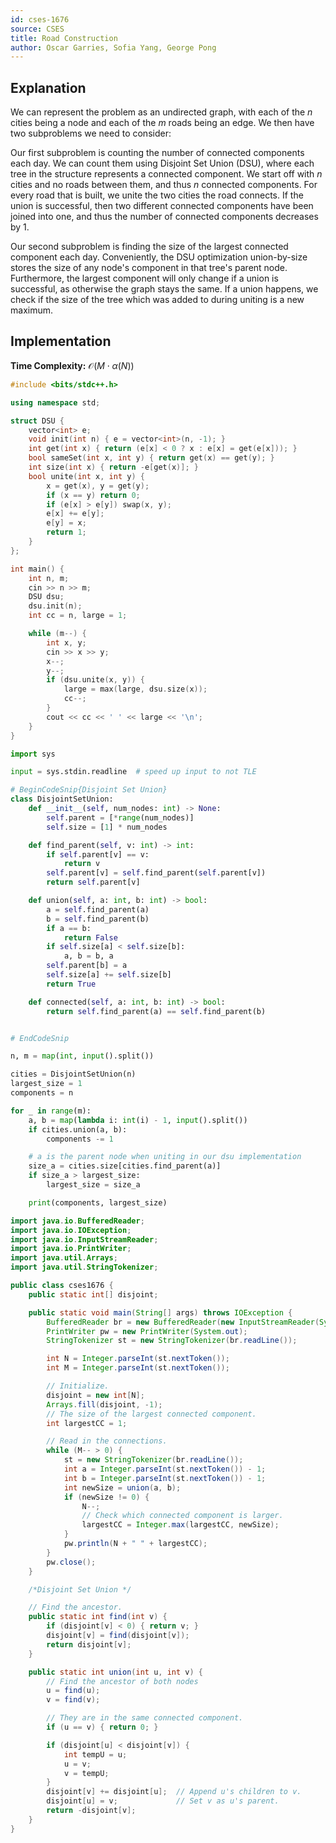 ```yaml
---
id: cses-1676
source: CSES
title: Road Construction
author: Oscar Garries, Sofia Yang, George Pong
---
```


## Explanation

We can represent the problem as an undirected graph, with each of the $n$ cities being a node and each of the $m$ roads being an edge. We then have two subproblems we need to consider:

Our first subproblem is counting the number of connected components each day. We can count them using Disjoint Set Union (DSU), where each tree in the structure represents a connected component. We start off with $n$ cities and no roads between them, and thus $n$ connected components. For every road that is built, we unite the two cities the road connects. If the union is successful, then two different connected components have been joined into one, and thus the number of connected components decreases by 1.

Our second subproblem is finding the size of the largest connected component each day. Conveniently, the DSU optimization union-by-size stores the size of any node's component in that tree's parent node. Furthermore, the largest component will only change if a union is successful, as otherwise the graph stays the same. If a union happens, we check if the size of the tree which was added to during uniting is a new maximum.

## Implementation

**Time Complexity:** $\mathcal{O}(M \cdot \alpha(N))$

<LanguageSection>

<CPPSection>

```cpp
#include <bits/stdc++.h>

using namespace std;

struct DSU {
	vector<int> e;
	void init(int n) { e = vector<int>(n, -1); }
	int get(int x) { return (e[x] < 0 ? x : e[x] = get(e[x])); }
	bool sameSet(int x, int y) { return get(x) == get(y); }
	int size(int x) { return -e[get(x)]; }
	bool unite(int x, int y) {
		x = get(x), y = get(y);
		if (x == y) return 0;
		if (e[x] > e[y]) swap(x, y);
		e[x] += e[y];
		e[y] = x;
		return 1;
	}
};

int main() {
	int n, m;
	cin >> n >> m;
	DSU dsu;
	dsu.init(n);
	int cc = n, large = 1;

	while (m--) {
		int x, y;
		cin >> x >> y;
		x--;
		y--;
		if (dsu.unite(x, y)) {
			large = max(large, dsu.size(x));
			cc--;
		}
		cout << cc << ' ' << large << '\n';
	}
}
```

</CPPSection>

<PySection>

```py
import sys

input = sys.stdin.readline  # speed up input to not TLE

# BeginCodeSnip{Disjoint Set Union}
class DisjointSetUnion:
	def __init__(self, num_nodes: int) -> None:
		self.parent = [*range(num_nodes)]
		self.size = [1] * num_nodes

	def find_parent(self, v: int) -> int:
		if self.parent[v] == v:
			return v
		self.parent[v] = self.find_parent(self.parent[v])
		return self.parent[v]

	def union(self, a: int, b: int) -> bool:
		a = self.find_parent(a)
		b = self.find_parent(b)
		if a == b:
			return False
		if self.size[a] < self.size[b]:
			a, b = b, a
		self.parent[b] = a
		self.size[a] += self.size[b]
		return True

	def connected(self, a: int, b: int) -> bool:
		return self.find_parent(a) == self.find_parent(b)


# EndCodeSnip

n, m = map(int, input().split())

cities = DisjointSetUnion(n)
largest_size = 1
components = n

for _ in range(m):
	a, b = map(lambda i: int(i) - 1, input().split())
	if cities.union(a, b):
		components -= 1

	# a is the parent node when uniting in our dsu implementation
	size_a = cities.size[cities.find_parent(a)]
	if size_a > largest_size:
		largest_size = size_a

	print(components, largest_size)
```

</PySection>

<JavaSection>

```java
import java.io.BufferedReader;
import java.io.IOException;
import java.io.InputStreamReader;
import java.io.PrintWriter;
import java.util.Arrays;
import java.util.StringTokenizer;

public class cses1676 {
	public static int[] disjoint;

	public static void main(String[] args) throws IOException {
		BufferedReader br = new BufferedReader(new InputStreamReader(System.in));
		PrintWriter pw = new PrintWriter(System.out);
		StringTokenizer st = new StringTokenizer(br.readLine());

		int N = Integer.parseInt(st.nextToken());
		int M = Integer.parseInt(st.nextToken());

		// Initialize.
		disjoint = new int[N];
		Arrays.fill(disjoint, -1);
		// The size of the largest connected component.
		int largestCC = 1;

		// Read in the connections.
		while (M-- > 0) {
			st = new StringTokenizer(br.readLine());
			int a = Integer.parseInt(st.nextToken()) - 1;
			int b = Integer.parseInt(st.nextToken()) - 1;
			int newSize = union(a, b);
			if (newSize != 0) {
				N--;
				// Check which connected component is larger.
				largestCC = Integer.max(largestCC, newSize);
			}
			pw.println(N + " " + largestCC);
		}
		pw.close();
	}

	/*Disjoint Set Union */

	// Find the ancestor.
	public static int find(int v) {
		if (disjoint[v] < 0) { return v; }
		disjoint[v] = find(disjoint[v]);
		return disjoint[v];
	}

	public static int union(int u, int v) {
		// Find the ancestor of both nodes
		u = find(u);
		v = find(v);

		// They are in the same connected component.
		if (u == v) { return 0; }

		if (disjoint[u] < disjoint[v]) {
			int tempU = u;
			u = v;
			v = tempU;
		}
		disjoint[v] += disjoint[u];  // Append u's children to v.
		disjoint[u] = v;             // Set v as u's parent.
		return -disjoint[v];
	}
}
```

</JavaSection>

</LanguageSection>
